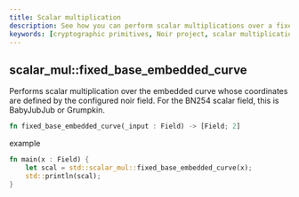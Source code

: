 ```yaml
---
title: Scalar multiplication
description: See how you can perform scalar multiplications over a fixed base in Noir
keywords: [cryptographic primitives, Noir project, scalar multiplication]
---
```



## scalar_mul::fixed_base_embedded_curve

Performs scalar multiplication over the embedded curve whose coordinates are defined by the
configured noir field. For the BN254 scalar field, this is BabyJubJub or Grumpkin.

```rust
fn fixed_base_embedded_curve(_input : Field) -> [Field; 2]
```

example

```rust
fn main(x : Field) {
    let scal = std::scalar_mul::fixed_base_embedded_curve(x);
    std::println(scal);
}
```

<BlackBoxInfo />
